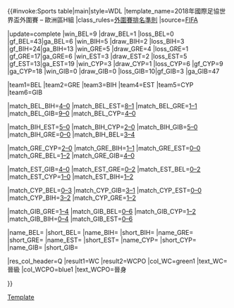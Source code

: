 {{#invoke:Sports table|main|style=WDL
|template_name=2018年國際足協世界盃外圍賽 – 歐洲區H組
|class_rules=[[2018年國際足協世界盃外圍賽#排名準則|外圍賽排名準則]]
|source=[https://www.fifa.com/worldcup/preliminaries/europe/group=276501/index.html FIFA]

<!--UPDATE standings below (including date)-->
|update=complete
|win_BEL=9 |draw_BEL=1 |loss_BEL=0 |gf_BEL=43|ga_BEL=6
|win_BIH=5 |draw_BIH=2 |loss_BIH=3 |gf_BIH=24|ga_BIH=13
|win_GRE=5 |draw_GRE=4 |loss_GRE=1 |gf_GRE=17|ga_GRE=6
|win_EST=3 |draw_EST=2 |loss_EST=5 |gf_EST=13|ga_EST=19
|win_CYP=3 |draw_CYP=1 |loss_CYP=6 |gf_CYP=9 |ga_CYP=18
|win_GIB=0 |draw_GIB=0 |loss_GIB=10|gf_GIB=3 |ga_GIB=47

<!--UPDATE positions below (check tiebreakers)-->
|team1=BEL |team2=GRE |team3=BIH |team4=EST |team5=CYP |team6=GIB

<!--Update results below-->
|match_BEL_BIH=[[2018年國際足協世界盃外圍賽 – 歐洲區H組#Belgium v Bosnia and Herzegovina|4–0]]
|match_BEL_EST=[[2018年國際足協世界盃外圍賽 – 歐洲區H組#Belgium v Estonia|8–1]]
|match_BEL_GRE=[[2018年國際足協世界盃外圍賽 – 歐洲區H組#Belgium v Greece|1–1]]
|match_BEL_GIB=[[2018年國際足協世界盃外圍賽 – 歐洲區H組#Belgium v Gibraltar|9–0]]
|match_BEL_CYP=[[2018年國際足協世界盃外圍賽 – 歐洲區H組#Belgium v Cyprus|4–0]]

|match_BIH_EST=[[2018年國際足協世界盃外圍賽 – 歐洲區H組#Bosnia and Herzegovina v Estonia|5–0]]
|match_BIH_CYP=[[2018年國際足協世界盃外圍賽 – 歐洲區H組#Bosnia and Herzegovina v Cyprus|2–0]]
|match_BIH_GIB=[[2018年國際足協世界盃外圍賽 – 歐洲區H組#Bosnia and Herzegovina v Gibraltar|5–0]]
|match_BIH_GRE=[[2018年國際足協世界盃外圍賽 – 歐洲區H組#Bosnia and Herzegovina v Greece|0–0]]
|match_BIH_BEL=[[2018年國際足協世界盃外圍賽 – 歐洲區H組#Bosnia and Herzegovina v Belgium|3–4]]

|match_GRE_CYP=[[2018年國際足協世界盃外圍賽 – 歐洲區H組#Greece v Cyprus|2–0]]
|match_GRE_BIH=[[2018年國際足協世界盃外圍賽 – 歐洲區H組#Greece v Bosnia and Herzegovina|1–1]]
|match_GRE_EST=[[2018年國際足協世界盃外圍賽 – 歐洲區H組#Greece v Estonia|0–0]]
|match_GRE_BEL=[[2018年國際足協世界盃外圍賽 – 歐洲區H組#Greece v Belgium|1–2]]
|match_GRE_GIB=[[2018年國際足協世界盃外圍賽 – 歐洲區H組#Greece v Gibraltar|4–0]]

|match_EST_GIB=[[2018年國際足協世界盃外圍賽 – 歐洲區H組#Estonia v Gibraltar|4–0]]
|match_EST_GRE=[[2018年國際足協世界盃外圍賽 – 歐洲區H組#Estonia v Greece|0–2]]
|match_EST_BEL=[[2018年國際足協世界盃外圍賽 – 歐洲區H組#Estonia v Belgium|0–2]]
|match_EST_CYP=[[2018年國際足協世界盃外圍賽 – 歐洲區H組#Estonia v Cyprus|1–0]]
|match_EST_BIH=[[2018年國際足協世界盃外圍賽 – 歐洲區H組#Estonia v Bosnia and Herzegovina|1–2]]

|match_CYP_BEL=[[2018年國際足協世界盃外圍賽 – 歐洲區H組#Cyprus v Belgium|0–3]]
|match_CYP_GIB=[[2018年國際足協世界盃外圍賽 – 歐洲區H組#Cyprus v Gibraltar|3–1]]
|match_CYP_EST=[[2018年國際足協世界盃外圍賽 – 歐洲區H組#Cyprus v Estonia|0–0]]
|match_CYP_BIH=[[2018年國際足協世界盃外圍賽 – 歐洲區H組#Cyprus v Bosnia and Herzegovina|3–2]]
|match_CYP_GRE=[[2018年國際足協世界盃外圍賽 – 歐洲區H組#Cyprus v Greece|1–2]]

|match_GIB_GRE=[[2018年國際足協世界盃外圍賽 – 歐洲區H組#Gibraltar v Greece|1–4]]
|match_GIB_BEL=[[2018年國際足協世界盃外圍賽 – 歐洲區H組#Gibraltar v Belgium|0–6]]
|match_GIB_CYP=[[2018年國際足協世界盃外圍賽 – 歐洲區H組#Gibraltar v Cyprus|1–2]]
|match_GIB_BIH=[[2018年國際足協世界盃外圍賽 – 歐洲區H組#Gibraltar v Bosnia and Herzegovina|0–4]]
|match_GIB_EST=[[2018年國際足協世界盃外圍賽 – 歐洲區H組#Gibraltar v Estonia|0–6]]

<!-- NOTE: USE fb TEMPLATE FOR NAME AND flagdeco FOR SHORT-->
|name_BEL={{fb|BEL}} |short_BEL={{flagdeco|BEL}}
|name_BIH={{fb|BIH}} |short_BIH={{flagdeco|BIH}}
|name_GRE={{fb|GRE}} |short_GRE={{flagdeco|GRE}}
|name_EST={{fb|EST}} |short_EST={{flagdeco|EST}}
|name_CYP={{fb|CYP}} |short_CYP={{flagdeco|CYP}}
|name_GIB={{fb|GIB}} |short_GIB={{flagdeco|GIB}}

<!--Update qualifications below-->
|res_col_header=Q
|result1=WC |result2=WCPO
|col_WC=green1  |text_WC=晉級{{nobreak|[[2018年國際足協世界盃]]}}
|col_WCPO=blue1 |text_WCPO=晉身{{nobreak|[[2018年國際足協世界盃外圍賽 (歐洲區)#第二圈|第二圈]]}}

}}<noinclude>
[[Category:2018年國際足協世界盃外圍賽|Template]]
</noinclude>